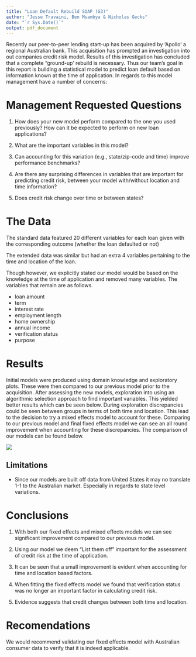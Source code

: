 ```yaml
---
title: "Loan Default Rebuild SOAP (G3)"
author: "Jesse Travaini, Ben Msambya & Nicholas Gecks"
date: "`r Sys.Date()`"
output: pdf_document
---
```


Recently our peer-to-peer lending start-up has been acquired by 'Apollo' a regional Australian bank. This acquisition has prompted an investigation into out companies credit risk model. Results of this investigation has concluded that a complete "ground-up' rebuild is necessary. Thus our team's goal in this report is building a statistical model to predict loan default based on information known at the time of application. In regards to this model management have a number of concerns:

# Management Requested Questions

1. How does your new model perform compared to the one you used previously? How can it be expected
to perform on new loan applications?

2. What are the important variables in this model? 

3. Can accounting for this variation (e.g., state/zip-code and time) improve performance benchmarks?

4. Are there any surprising differences in variables that are important for predicting credit risk, between
your model with/without location and time information?

5. Does credit risk change over time or between states?

# The Data
The standard data featured 20 different variables for each loan given with the corresponding outcome (whether the loan defaulted or not)

The extended data was similar but had an extra 4 variables pertaining to the time and location of the loan.

Though however, we explicitly stated our model would be based on the knowledge at the time of application and removed many variables. The variables that remain are as follows.

- loan amount
- term
- interest rate
- employment length
- home ownership
- annual income
- verification status 
- purpose


# Results 

Initial models were produced using domain knowledge and exploratory plots. These were then compared to our previous model prior to the acquisition. After assessing the new models, exploration into using an algorithmic selection approach to find important variables. This yielded better results which can be seen below. During exploration discrepancies could be seen between groups in terms of both time and location. This lead to the decision to try a mixed effects model to account for these. Comparing to our previous model and final fixed effects model we can see an all round improvement when accounting for these discrepancies. The comparison of our models can be found below.

![](pic1.png)



## Limitations 
- Since our models are built off data from United States it may no translate 1-1 to the Australian market. Especially in regards to state level variations.

# Conclusions 

1. With both our fixed effects and mixed effects models we can see significant improvement compared to our previous model.

2. Using our model we deem "List them off" important for the assessment of credit risk at the time of application.

3. It can be seen that a small improvement is evident when accounting for time and location based factors.

4. When fitting the fixed effects model we found that verification status was no longer an important factor in calculating credit risk.

5. Evidence suggests that credit changes between both time and location.

# Recomendations
We would recommend validating our fixed effects model with Australian consumer data to verify that it is indeed applicable.


 